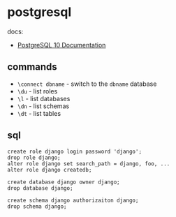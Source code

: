 # postgresql

docs:

* [PostgreSQL 10 Documentation](https://www.postgresql.org/docs/10/static/index.html)

## commands

* `\connect dbname` - switch to the `dbname` database
* `\du` - list roles
* `\l` - list databases
* `\dn` - list schemas
* `\dt` - list tables

## sql

    create role django login password 'django';
    drop role django;
    alter role django set search_path = django, foo, ...
    alter role django createdb;

    create database django owner django;
    drop database django;

    create schema django authorizaiton django;
    drop schema django;
